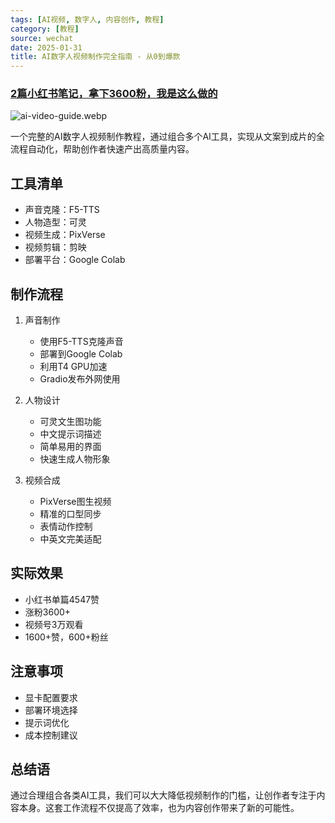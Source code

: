 ```yaml
---
tags: [AI视频, 数字人, 内容创作, 教程]
category: [教程]
source: wechat
date: 2025-01-31
title: AI数字人视频制作完全指南 - 从0到爆款
---
```


### [2篇小红书笔记，拿下3600粉，我是这么做的](https://mp.weixin.qq.com/s/KQ7mMiX1qcTfkiWpNXNVKQ)

![ai-video-guide.webp](https://img.mengpeng.tech/i/2025/02/07/67a5eb620b821.webp)

一个完整的AI数字人视频制作教程，通过组合多个AI工具，实现从文案到成片的全流程自动化，帮助创作者快速产出高质量内容。

## 工具清单

- 声音克隆：F5-TTS
- 人物造型：可灵
- 视频生成：PixVerse
- 视频剪辑：剪映
- 部署平台：Google Colab

## 制作流程

1. 声音制作
   - 使用F5-TTS克隆声音
   - 部署到Google Colab
   - 利用T4 GPU加速
   - Gradio发布外网使用

2. 人物设计
   - 可灵文生图功能
   - 中文提示词描述
   - 简单易用的界面
   - 快速生成人物形象

3. 视频合成
   - PixVerse图生视频
   - 精准的口型同步
   - 表情动作控制
   - 中英文完美适配

## 实际效果

- 小红书单篇4547赞
- 涨粉3600+
- 视频号3万观看
- 1600+赞，600+粉丝

## 注意事项

- 显卡配置要求
- 部署环境选择
- 提示词优化
- 成本控制建议

## 总结语

通过合理组合各类AI工具，我们可以大大降低视频制作的门槛，让创作者专注于内容本身。这套工作流程不仅提高了效率，也为内容创作带来了新的可能性。 